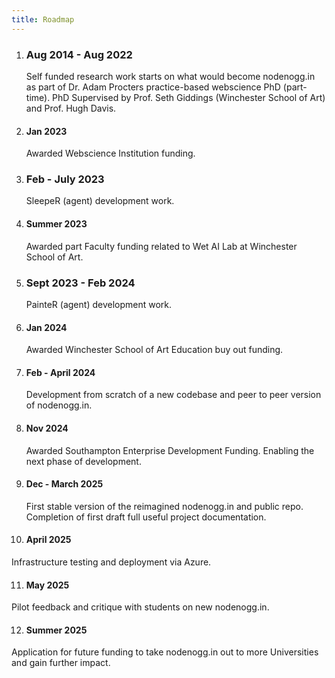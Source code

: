 ```yaml
---
title: Roadmap
---
```



<Steps>

1. ### Aug 2014 - Aug 2022

   Self funded research work starts on what would become nodenogg.in as part of Dr. Adam Procters practice-based webscience PhD (part-time).
   PhD Supervised by Prof. Seth Giddings (Winchester School of Art) and Prof. Hugh Davis.

2. #### Jan 2023

   Awarded Webscience Institution funding.

3. ### Feb - July 2023

   SleepeR (agent) development work.

4. #### Summer 2023

   Awarded part Faculty funding related to Wet AI Lab at Winchester School of Art.

5. ### Sept 2023 - Feb 2024

   PainteR (agent) development work.

6. #### Jan 2024

   Awarded Winchester School of Art Education buy out funding.

7. #### Feb - April 2024

   Development from scratch of a new codebase and peer to peer version of nodenogg.in.

8. #### Nov 2024

   Awarded Southampton Enterprise Development Funding. Enabling the next phase of development.

9. #### Dec - March 2025

   First stable version of the reimagined nodenogg.in and public repo.
   Completion of first draft full useful project documentation.

10. #### April 2025

Infrastructure testing and deployment via Azure.

11. #### May 2025

Pilot feedback and critique with students on new nodenogg.in.

12. #### Summer 2025

Application for future funding to take nodenogg.in out to more Universities and gain further impact.

</Steps>
